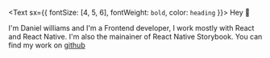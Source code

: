 <Text sx={{ fontSize: [4, 5, 6], fontWeight: `bold`, color: `heading` }}>
  Hey 👋
</Text>

I'm Daniel williams and I'm a Frontend developer, I work mostly with React and React Native.
I'm also the mainainer of React Native Storybook. You can find my work on [github](https://github.com/dannyhw/)
